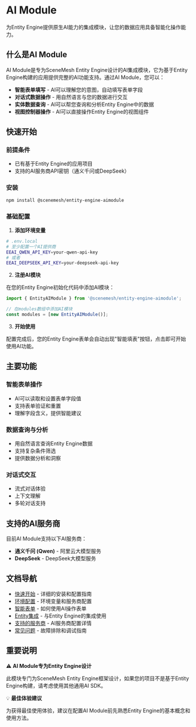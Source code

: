 # AI Module

为Entity Engine提供原生AI能力的集成模块，让您的数据应用具备智能化操作能力。

## 什么是AI Module

AI Module是专为SceneMesh Entity Engine设计的AI集成模块，它为基于Entity Engine构建的应用提供完整的AI功能支持。通过AI Module，您可以：

- **智能表单填写** - AI可以理解您的意图，自动填写表单字段
- **对话式数据操作** - 用自然语言与您的数据进行交互
- **实体数据查询** - AI可以帮您查询和分析Entity Engine中的数据
- **视图控制器操作** - AI可以直接操作Entity Engine的视图组件

## 快速开始

### 前提条件

- 已有基于Entity Engine的应用项目
- 支持的AI服务商API密钥（通义千问或DeepSeek）

### 安装

```bash
npm install @scenemesh/entity-engine-aimodule
```

### 基础配置

1. **添加环境变量**

```bash
# .env.local
# 至少配置一个AI提供商
EEAI_QWEN_API_KEY=your-qwen-api-key
# 或者
EEAI_DEEPSEEK_API_KEY=your-deepseek-api-key
```

2. **注册AI模块**

在您的Entity Engine初始化代码中添加AI模块：

```typescript
import { EntityAIModule } from '@scenemesh/entity-engine-aimodule';

// 在modules数组中添加AI模块
const modules = [new EntityAIModule()];
```

3. **开始使用**

配置完成后，您的Entity Engine表单会自动出现"智能填表"按钮，点击即可开始使用AI功能。

## 主要功能

### 智能表单操作
- AI可以读取和设置表单字段值
- 支持表单验证和重置
- 理解字段含义，提供智能建议

### 数据查询与分析
- 用自然语言查询Entity Engine数据
- 支持复杂条件筛选
- 提供数据分析和洞察

### 对话式交互
- 流式对话体验
- 上下文理解
- 多轮对话支持

## 支持的AI服务商

目前AI Module支持以下AI服务商：

- **通义千问 (Qwen)** - 阿里云大模型服务
- **DeepSeek** - DeepSeek大模型服务

## 文档导航

- [快速开始](./getting-started) - 详细的安装和配置指南
- [环境配置](./configuration) - 环境变量和服务商配置
- [智能表单](./smart-forms) - 如何使用AI操作表单
- [Entity集成](./entity-integration) - 与Entity Engine的集成使用
- [支持的服务商](./supported-providers) - AI服务商配置详情
- [常见问题](./troubleshooting) - 故障排除和调试指南

## 重要说明

⚠️ **AI Module专为Entity Engine设计**

此模块专门为SceneMesh Entity Engine框架设计，如果您的项目不是基于Entity Engine构建，请考虑使用其他通用AI SDK。

💡 **最佳体验建议**

为获得最佳使用体验，建议在配置AI Module前先熟悉Entity Engine的基本概念和使用方法。